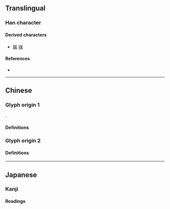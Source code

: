 {{character info/new}}
{{also|灷|天|關}}
==Translingual==
{{Han simplified forms|關|関|关}}

===Han character===
{{Han char|rn=12|rad=八|as=04|sn=6|four=8080|canj=TK|ids=⿱丷天 <small>(G)</small>,⿱八天 <small>(T)</small>}}
{{stroke order|stroke=6}}

====Derived characters====
* [[朕]] [[咲]]

====References====
* {{Han ref|kx=0127.070|hdz=10242.070|uh=5173}} <!--Kangxi: See talk page.-->

----

==Chinese==

===Glyph origin 1===
{{Han simp|関|f=門|t=&nbsp;}}.

====Definitions====
{{zh-see|關}}

===Glyph origin 2===

====Definitions====
{{zh-see|笑|v}}

----

==Japanese==

===Kanji===
{{ja-kanji|grade=uc|rs=八04}}

====Readings====
{{ja-readings
|on=しょう
}}